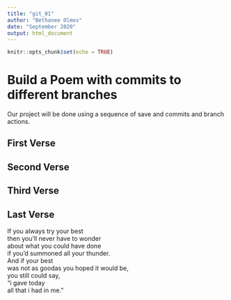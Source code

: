 ```yaml
---
title: "git_01"
author: "Bethanee Olmos"
date: "September 2020"
output: html_document
---
```


```r
knitr::opts_chunk$set(echo = TRUE)
```
# Build a Poem with commits to different branches
Our project will be done using a sequence of save and commits and branch actions.
<!-- Do not modify or change any text in "!--" bracketed areas such as this --- these are instructions to
you, if you change any of this the git program will notice it and compromise your git merging strategy !-->

## First Verse 
<!--Put the first five lines of a poem by Lewis Carrol in this section!-->

## Second Verse
<!--Put the first five lines of a poem by Robert Frost here!-->

## Third Verse
<!--Put the first two verses of The Walrus and the Carpenter here!-->

## Last Verse
<!--Put a short poem of your choice 8-20 lines,here!-->
If you always try your best  
then you'll never have to wonder  
about what you could have done  
if you'd summoned all your thunder.  
And if your best  
was not as goodas you hoped it would be,  
you still could say,  
"i gave today  
all that i had in me."  